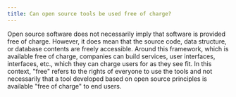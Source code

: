 ```yaml
---
title: Can open source tools be used free of charge?
---
```


Open source software does not necessarily imply that software is provided free of charge. However, it does mean that the source code, data structure, or database contents are freely accessible. Around this framework, which is available free of charge, companies can build services, user interfaces, interfaces, etc., which they can charge users for as they see fit. In this context, "free" refers to the rights of everyone to use the tools and not necessarily that a tool developed based on open source principles is available "free of charge" to end users.
